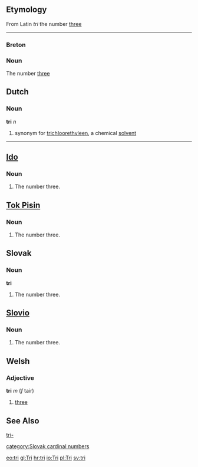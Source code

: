 ==Etymology==

From Latin ''tri'' the number [[three]]

----
===Breton===

===Noun===
The number [[three]]
==Dutch==
===Noun===
'''tri''' ''n''
#synonym for [[trichloorethyleen]], a chemical [[solvent]]
----


==[[Ido]]==
===Noun===

# The number three.


==[[Tok Pisin]]==
===Noun===

# The number three.

==Slovak==
===Noun===
'''tri'''
#The number three.

==[[Slovio]]==
===Noun===

# The number three.


==Welsh==
===Adjective===
'''tri''' ''m'' (''f'' tair)
# [[three]]

==See Also==
[[tri-]]

[[category:Slovak cardinal numbers]]

[[eo:tri]]
[[gl:Tri]]
[[hr:tri]]
[[io:Tri]]
[[pl:Tri]]
[[sv:tri]]